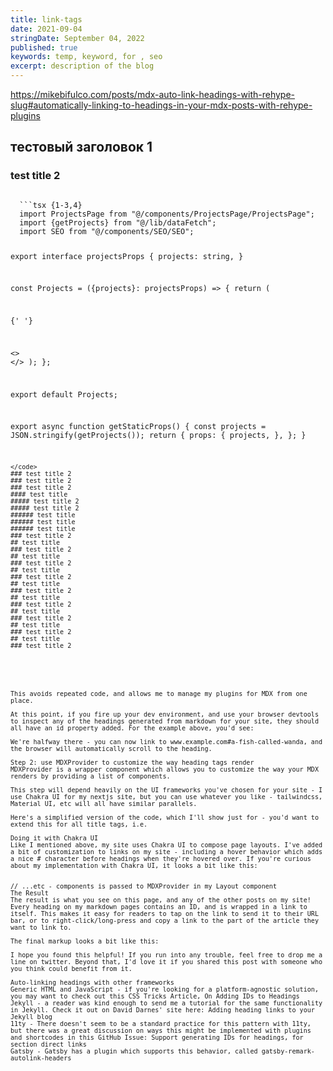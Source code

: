 ```yaml
---
title: link-tags
date: 2021-09-04
stringDate: September 04, 2022
published: true
keywords: temp, keyword, for , seo
excerpt: description of the blog
---
```


https://mikebifulco.com/posts/mdx-auto-link-headings-with-rehype-slug#automatically-linking-to-headings-in-your-mdx-posts-with-rehype-plugins

## тестовый заголовок 1

### test title 2

<CodeTitle title='Какой-то тестовый заголовок блока с кодом' lang="react" />
<code>
  ```tsx {1-3,4}
  import ProjectsPage from "@/components/ProjectsPage/ProjectsPage";
  import {getProjects} from "@/lib/dataFetch";
  import SEO from "@/components/SEO/SEO";

export interface projectsProps {
projects: string,
}

const Projects = ({projects}: projectsProps) => {
return (

{' '}

<>
  <SEO title="Проекты" />
  <ProjectsPage projects={projects} />
</>
); };

export default Projects;

export async function getStaticProps() {
  const projects = JSON.stringify(getProjects());
  return {
    props: {
      projects,
    },
  };
}

```
</code>
### test title 2
### test title 2
### test title 2
#### test title
##### test title 2
##### test title 2
###### test title
###### test title
###### test title
### test title 2
## test title
### test title 2
## test title
### test title 2
## test title
### test title 2
## test title
### test title 2
## test title
### test title 2
## test title
### test title 2
## test title
### test title 2
## test title
### test title 2






This avoids repeated code, and allows me to manage my plugins for MDX from one place.

At this point, if you fire up your dev environment, and use your browser devtools to inspect any of the headings generated from markdown for your site, they should all have an id property added. For the example above, you'd see:

We're halfway there - you can now link to www.example.com#a-fish-called-wanda, and the browser will automatically scroll to the heading.

Step 2: use MDXProvider to customize the way heading tags render
MDXProvider is a wrapper component which allows you to customize the way your MDX renders by providing a list of components.

This step will depend heavily on the UI frameworks you've chosen for your site - I use Chakra UI for my nextjs site, but you can use whatever you like - tailwindcss, Material UI, etc will all have similar parallels.

Here's a simplified version of the code, which I'll show just for - you'd want to extend this for all title tags, i.e.

Doing it with Chakra UI
Like I mentioned above, my site uses Chakra UI to compose page layouts. I've added a bit of customization to links on my site - including a hover behavior which adds a nice # character before headings when they're hovered over. If you're curious about my implementation with Chakra UI, it looks a bit like this:


// ...etc - components is passed to MDXProvider in my Layout component
The Result
The result is what you see on this page, and any of the other posts on my site! Every heading on my markdown pages contains an ID, and is wrapped in a link to itself. This makes it easy for readers to tap on the link to send it to their URL bar, or to right-click/long-press and copy a link to the part of the article they want to link to.

The final markup looks a bit like this:

I hope you found this helpful! If you run into any trouble, feel free to drop me a line on twitter. Beyond that, I'd love it if you shared this post with someone who you think could benefit from it.

Auto-linking headings with other frameworks
Generic HTML and JavaScript - if you're looking for a platform-agnostic solution, you may want to check out this CSS Tricks Article, On Adding IDs to Headings
Jekyll - a reader was kind enough to send me a tutorial for the same functionality in Jekyll. Check it out on David Darnes' site here: Adding heading links to your Jekyll blog
11ty - There doesn't seem to be a standard practice for this pattern with 11ty, but there was a great discussion on ways this might be implemented with plugins and shortcodes in this GitHub Issue: Support generating IDs for headings, for section direct links
Gatsby - Gatsby has a plugin which supports this behavior, called gatsby-remark-autolink-headers
```
